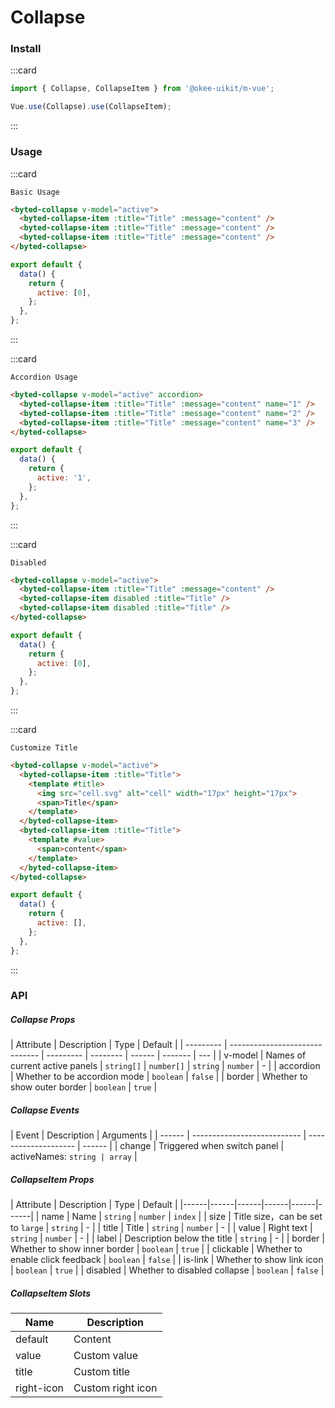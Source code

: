 # Collapse

### Install

:::card

```javascript
import { Collapse, CollapseItem } from '@okee-uikit/m-vue';

Vue.use(Collapse).use(CollapseItem);
```

:::

### Usage

:::card

```topic
Basic Usage
```

```html
<byted-collapse v-model="active">
  <byted-collapse-item :title="Title" :message="content" />
  <byted-collapse-item :title="Title" :message="content" />
  <byted-collapse-item :title="Title" :message="content" />
</byted-collapse>
```

```javascript
export default {
  data() {
    return {
      active: [0],
    };
  },
};
```

:::

:::card

```topic
Accordion Usage
```

```html
<byted-collapse v-model="active" accordion>
  <byted-collapse-item :title="Title" :message="content" name="1" />
  <byted-collapse-item :title="Title" :message="content" name="2" />
  <byted-collapse-item :title="Title" :message="content" name="3" />
</byted-collapse>
```

```javascript
export default {
  data() {
    return {
      active: '1',
    };
  },
};
```

:::

:::card

```topic
Disabled
```

```html
<byted-collapse v-model="active">
  <byted-collapse-item :title="Title" :message="content" />
  <byted-collapse-item disabled :title="Title" />
  <byted-collapse-item disabled :title="Title" />
</byted-collapse>
```

```javascript
export default {
  data() {
    return {
      active: [0],
    };
  },
};
```

:::

:::card

```topic
Customize Title
```

```html
<byted-collapse v-model="active">
  <byted-collapse-item :title="Title">
    <template #title>
      <img src="cell.svg" alt="cell" width="17px" height="17px">
      <span>Title</span>
    </template>
  </byted-collapse-item> 
  <byted-collapse-item :title="Title">
    <template #value>
      <span>content</span>
    </template>
  </byted-collapse-item>
</byted-collapse>
```

```javascript
export default {
  data() {
    return {
      active: [],
    };
  },
};
```

:::


### API

##### Collapse Props

| Attribute | Description                    | Type      | Default  |
| --------- | ------------------------------ | --------- | -------- | ------ | ------- | --- |
| v-model   | Names of current active panels | `string[]` &#124; `number[]` &#124; `string` &#124; `number` | -   |
| accordion | Whether to be accordion mode   | `boolean` | `false`  |
| border    | Whether to show outer border   | `boolean` | `true`   |

##### Collapse Events

| Event  | Description                 | Arguments            |
| ------ | --------------------------- | -------------------- | ------ |
| change | Triggered when switch panel | activeNames: `string | array` |

##### CollapseItem Props

| Attribute | Description | Type | Default |
|------|------|------|------|------|------|
| name | Name | `string` &#124; `number` | `index` |
| size | Title size，can be set to `large` | `string` | - |
| title | Title | `string` &#124; `number` | - |
| value | Right text | `string` &#124; `number` | - |
| label | Description below the title | `string` | - |
| border | Whether to show inner border | `boolean` | `true` |
| clickable | Whether to enable click feedback | `boolean` | `false` |
| is-link | Whether to show link icon | `boolean` | `true` |
| disabled | Whether to disabled collapse | `boolean` | `false` |


##### CollapseItem Slots

| Name       | Description       |
| ---------- | ----------------- |
| default    | Content           |
| value      | Custom value      |
| title      | Custom title      |
| right-icon | Custom right icon |
